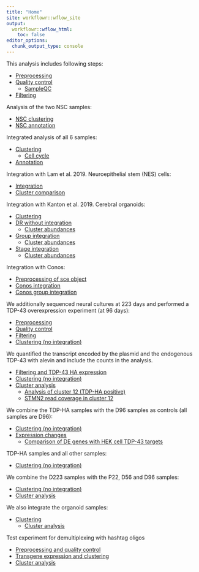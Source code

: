 ```yaml
---
title: "Home"
site: workflowr::wflow_site
output:
  workflowr::wflow_html:
    toc: false
editor_options:
  chunk_output_type: console
---
```


This analysis includes following steps:

- [Preprocessing](01-preprocessing.html)
- [Quality control](02-quality_control.html)
    - [SampleQC](02.1-SampleQC.html)
- [Filtering](03-filtering.html)

Analysis of the two NSC samples:

- [NSC clustering](NSC-1-clustering.html)
- [NSC annotation](NSC-2-annotation.html)

Integrated analysis of all 6 samples:

- [Clustering](04-clustering.html)
    - [Cell cycle](04.1-cell_cycle.html)
- [Annotation](05-annotation.html)

Integration with Lam et al. 2019.
Neuroepithelial stem (NES) cells:

- [Integration](Lam-01-NSC_integration.html)
- [Cluster comparison](Lam-02-NSC_annotation.html)

Integration with Kanton et al. 2019.
Cerebral organoids:

- [Clustering](organoid-01-clustering.html)
- [DR without integration](organoid-02-integration.html)
    - [Cluster abundances](organoid-03-cluster_analysis.html)
- [Group integration](organoid-04-group_integration.html)
    - [Cluster abundances](organoid-05-group_integration_cluster_analysis.html)
- [Stage integration](organoid-04-stage_integration.html)
    - [Cluster abundances](organoid-05-stage_integration_cluster_analysis.html)
    
Integration with Conos:

- [Preprocessing of sce object](organoid-06-1-prepare-sce.html)
- [Conos integration](organoid-06-conos-analysis.html)
- [Conos group integration](organoid-06-group-integration-conos-analysis.html)


We additionally sequenced neural cultures at 223 days and performed a TDP-43 overexpression experiment (at 96 days):

- [Preprocessing](TDP-01-preprocessing.html)
- [Quality control](TDP-02-quality_control.html)
- [Filtering](TDP-03-filtering.html)
- [Clustering (no integration)](TDP-04-clustering.html)

We quantified the transcript encoded by the plasmid and the endogenous TDP-43 with alevin and include the counts in the analysis.

- [Filtering and TDP-43 HA expression](TDP-05-00-filtering-plasmid-QC.html)
- [Clustering (no integration)](TDP-05-plasmid_expression.html)
- [Cluster analysis](TDP-06-cluster_analysis.html)
    - [Analysis of cluster 12 (TDP-HA positive)](TDP-07-cluster_12.html)
    - [STMN2 read coverage in cluster 12](TDP-07-01-STMN2_expression.html)
    
We combine the TDP-HA samples with the D96 samples as controls (all samples are D96):

- [Clustering (no integration)](TDP-08-00-clustering-HA-D96.html)
- [Expression changes](TDP-08-01-HA-D96-expression-changes.html)
    - [Comparison of DE genes with HEK cell TDP-43 targets](TDP-08-02-TDP_target_genes.html)

TDP-HA samples and all other samples: 

- [Clustering (no integration)](TDP-08-clustering-timeline-HA.html)

We combine the D223 samples with the P22, D56 and D96 samples:

- [Clustering (no integration)](06-clustering-all-timepoints.html)
- [Cluster analysis](07-cluster-analysis-all-timepoints.html)

We also integrate the organoid samples:

- [Clustering](timepoints-01-organoid-integration.html)
    - [Cluster analysis](timepoints-02-cluster-analysis.html)



Test experiment for demultiplexing with hashtag oligos

- [Preprocessing and quality control](CH-test-01-preprocessing.html)
- [Transgene expression and clustering](CH-test-02-transgene-expression.html)
- [Cluster analysis](CH-test-03-cluster-analysis.html)
